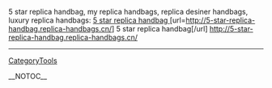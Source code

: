 5 star replica handbag, my replica handbags, replica desiner handbags, luxury replica handbags: <a href=http://5-star-replica-handbag.replica-handbags.cn/ > 5 star replica handbag </a> [url=http://5-star-replica-handbag.replica-handbags.cn/] 5 star replica handbag[/url] http://5-star-replica-handbag.replica-handbags.cn/
----
[[CategoryTools]]

__NOTOC__